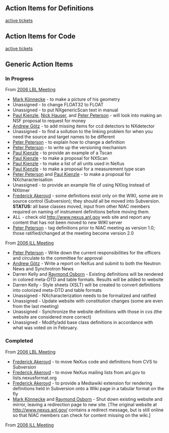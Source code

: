 == Action Items for Definitions ==
[http://trac.nexusformat.org/definitions/report/1|Definitions active tickets]
== Action Items for Code ==
[http://trac.nexusformat.org/code/report/1|Code active tickets]
== Generic Action Items ==
===In Progress===
From [[Media:NIAC2006LBL_minutes.pdf|2006 LBL Meeting]]
* [[User:Mark Koennecke|Mark Könnecke]] - to make a picture of his geometry
* Unassigned - to change FLOAT32 to FLOAT
* Unassigned - to put NXgenericScan text in manual
* [[User:Paul Kienzle|Paul Kienzle]], [[User:nick|Nick Hauser]], and [[User:Peter Peterson|Peter Peterson]] - will look into making an NSF proposal to request for money
* [[User:Andy Gotz|Andrew Götz]] - to add missing items for ccd detectors to NXdetector
* Unassigned - to find a sollution to the linking problem for when you need the source and target names to be different
* [[User:Peter Peterson|Peter Peterson]] - to explain how to change a definition
* [[User:Peter Peterson|Peter Peterson]] - to write up the versioning mechanism
* [[User:Paul Kienzle|Paul Kienzle]] - to provide an example of a Tscan
* [[User:Paul Kienzle|Paul Kienzle]] - to make a proposal for NXScan
* [[User:Paul Kienzle|Paul Kienzle]] - to make a list of all units used in NeXus
* [[User:Paul Kienzle|Paul Kienzle]] -  to make a proposal for a measurement type scan
* [[User:Peter Peterson|Peter Peterson]] and [[User:Paul Kienzle|Paul Kienzle]] - to make a proposal for NXcharacterisation
* Unassigned - to provide an example file of using NXlog instead of NXtimer
* [[User:Freddie Akeroyd|Frederick Akeroyd]] - some definitions exist only on the WIKI, some are in source control (Subversion); they should all be moved into Subversion. '''STATUS:''' all base classes moved, input from other NIAC members required on naming of instrument definitions before moving them.
* ALL - check old http://www.nexus.anl.gov web site and report any content that has not been moved to new WIKI server
* [[User:Peter Peterson|Peter Peterson]] - tag definitions prior to NIAC meeting as version 1.0; those ratified/changed at the meeting become version 2.0

From [[Media:NIAC2006minutes.pdf|2006 ILL Meeting]]
* [[User:Peter Peterson|Peter Peterson]] - Write down the current responsibilities for the officers and circulate to the committee for approval
* [[User:Andy Gotz|Andrew Götz]] - Write a report on NeXus and submit to both the Neutron News and Synchrotron News
* Darren Kelly and [[User:Ray Osborn|Raymond Osborn]] - Existing definitions will be rendered in colored meta-DTD and table formats. Results will be added to website
* Darren Kelly - Style sheets (XSLT) will be created to convert definitions into colorized meta-DTD and table formats
* Unassigned - NXcharacterization needs to be formalized and ratified
* Unassigned - Update website with constitution changes (some are even from the last meeting)
* Unassigned - Synchronize the website definitions with those in cvs (the website are considered more correct)
* Unassigned - Modify/add base class definitions in accordance with what was voted on in February.

===Completed===
From [[Media:NIAC2006LBL_minutes.pdf|2006 LBL Meeting]]
* [[User:Freddie Akeroyd|Frederick Akeroyd]] - to move NeXus code and definitions from CVS to Subversion
* [[User:Freddie Akeroyd|Frederick Akeroyd]] - to move NeXus mailing lists from anl.gov to lists.nexusformat.org
* [[User:Freddie Akeroyd|Frederick Akeroyd]] - to provide a Mediawiki extension for rendering definitions held in Subversion onto a Wiki page in a tabular format on the fly
* [[User:Mark Koennecke|Mark Könnecke]] and [[User:Ray Osborn|Raymond Osborn]] - Shut down existing website and mirror, leaving a redirection page to new site.  [The original website at http://www.nexus.anl.gov/ contains a redirect message, but is still online so that NIAC members can check for content missing on the wiki.]

From [[Media:NIAC2006minutes.pdf|2006 ILL Meeting]]